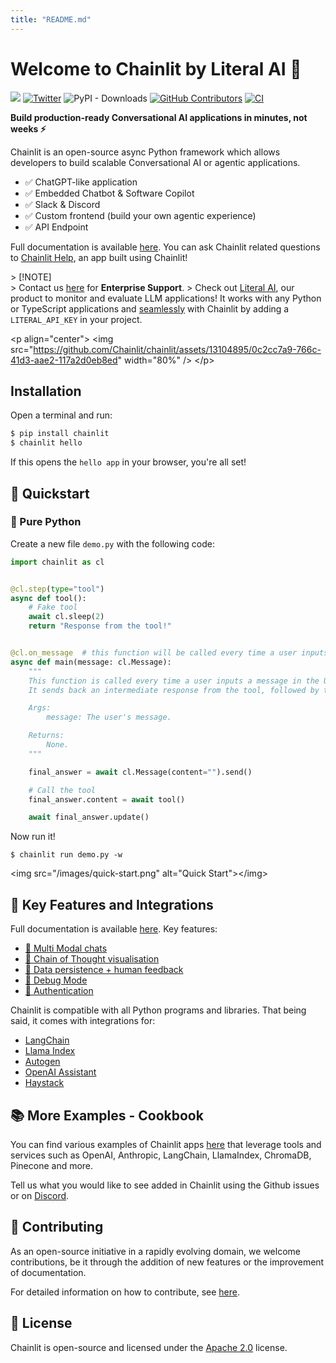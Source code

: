 ```yaml
---
title: "README.md"
---
```


# Welcome to Chainlit by Literal AI 👋

[![](https://dcbadge.vercel.app/api/server/ZThrUxbAYw?style=flat)](https://discord.gg/k73SQ3FyUh)
[![Twitter](https://img.shields.io/twitter/url/https/twitter.com/chainlit_io.svg?style=social&label=Follow%20%40chainlit_io)](https://twitter.com/chainlit_io)
![PyPI - Downloads](https://img.shields.io/pypi/dm/chainlit)
[![GitHub Contributors](https://img.shields.io/github/contributors/chainlit/chainlit)](https://github.com/chainlit/chainlit/graphs/contributors)
[![CI](https://github.com/Chainlit/chainlit/actions/workflows/ci.yaml/badge.svg)](https://github.com/Chainlit/chainlit/actions/workflows/ci.yaml)

**Build production-ready Conversational AI applications in minutes, not weeks ⚡️**

Chainlit is an open-source async Python framework which allows developers to build scalable Conversational AI or agentic applications.

- ✅ ChatGPT-like application
- ✅ Embedded Chatbot & Software Copilot
- ✅ Slack & Discord
- ✅ Custom frontend (build your own agentic experience)
- ✅ API Endpoint

Full documentation is available [here](https://docs.chainlit.io). You can ask Chainlit related questions to [Chainlit Help](https://help.chainlit.io/), an app built using Chainlit!

&gt; [!NOTE]  
&gt; Contact us [here](https://forms.gle/BX3UNBLmTF75KgZVA) for **Enterprise Support**.
&gt; Check out [Literal AI](https://literalai.com), our product to monitor and evaluate LLM applications! It works with any Python or TypeScript applications and [seamlessly](https://docs.chainlit.io/data-persistence/overview) with Chainlit by adding a `LITERAL_API_KEY` in your project.

&lt;p align="center"&gt;
    &lt;img src="https://github.com/Chainlit/chainlit/assets/13104895/0c2cc7a9-766c-41d3-aae2-117a2d0eb8ed" width="80%" /&gt;
&lt;/p&gt;

## Installation

Open a terminal and run:

```bash
$ pip install chainlit
$ chainlit hello
```

If this opens the `hello app` in your browser, you're all set!

## 🚀 Quickstart

### 🐍 Pure Python

Create a new file `demo.py` with the following code:

```python
import chainlit as cl


@cl.step(type="tool")
async def tool():
    # Fake tool
    await cl.sleep(2)
    return "Response from the tool!"


@cl.on_message  # this function will be called every time a user inputs a message in the UI
async def main(message: cl.Message):
    """
    This function is called every time a user inputs a message in the UI.
    It sends back an intermediate response from the tool, followed by the final answer.

    Args:
        message: The user's message.

    Returns:
        None.
    """

    final_answer = await cl.Message(content="").send()

    # Call the tool
    final_answer.content = await tool()

    await final_answer.update()
```

Now run it!

```
$ chainlit run demo.py -w
```

&lt;img src="/images/quick-start.png" alt="Quick Start"&gt;&lt;/img&gt;

## 🎉 Key Features and Integrations

Full documentation is available [here](https://docs.chainlit.io). Key features:

- [💬 Multi Modal chats](https://docs.chainlit.io/advanced-features/multi-modal)
- [💭 Chain of Thought visualisation](https://docs.chainlit.io/concepts/step)
- [💾 Data persistence + human feedback](https://docs.chainlit.io/data-persistence/overview)
- [🐛 Debug Mode](https://docs.chainlit.io/data-persistence/enterprise#debug-mode)
- [👤 Authentication](https://docs.chainlit.io/authentication/overview)

Chainlit is compatible with all Python programs and libraries. That being said, it comes with integrations for:

- [LangChain](https://docs.chainlit.io/integrations/langchain)
- [Llama Index](https://docs.chainlit.io/integrations/llama-index)
- [Autogen](https://github.com/Chainlit/cookbook/tree/main/pyautogen)
- [OpenAI Assistant](https://github.com/Chainlit/cookbook/tree/main/openai-assistant)
- [Haystack](https://docs.chainlit.io/integrations/haystack)

## 📚 More Examples - Cookbook

You can find various examples of Chainlit apps [here](https://github.com/Chainlit/cookbook) that leverage tools and services such as OpenAI, Anthropiс, LangChain, LlamaIndex, ChromaDB, Pinecone and more.

Tell us what you would like to see added in Chainlit using the Github issues or on [Discord](https://discord.gg/k73SQ3FyUh).

## 💁 Contributing

As an open-source initiative in a rapidly evolving domain, we welcome contributions, be it through the addition of new features or the improvement of documentation.

For detailed information on how to contribute, see [here](.github/CONTRIBUTING.md).

## 📃 License

Chainlit is open-source and licensed under the [Apache 2.0](LICENSE) license.
